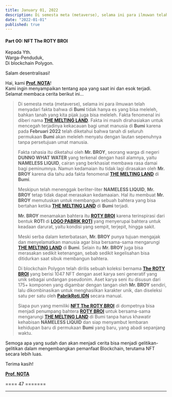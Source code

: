 ```yaml
---
title: January 01, 2022
description: Di semesta meta (metaverse), selama ini para ilmuwan telah menyadari fakta bahwa di Bumi tidak hanya es yang bisa meleleh, bahkan tanah yang kita pijak juga bisa meleleh.
date: "2022-01-01"
published: true
---
```


#### Part 00: NFT The ROTY BROI

Kepada Yth.  
Warga-Penduduk,  
Di blockchain Polygon.

Salam desentralisasi!

Hai, kami [**Prof. NOTA**](https://prompt.straight-line.org/ "IMPROMPTU: Prof. NOTA's Console Prompts")!  
Kami ingin menyampaikan tentang apa yang saat ini dan esok terjadi.  
Selamat membaca cerita berikut ini...

> Di semesta meta (metaverse), selama ini para ilmuwan telah menyadari fakta bahwa di **Bumi** tidak hanya es yang bisa meleleh, bahkan tanah yang kita pijak juga bisa meleleh. Fakta fenomenal ini diberi nama [**THE MELTING LAND**](https://iqraa.straight-line.org/the-kings/02-the-creations.../waivfves-2/15.-the-melting-land "GitBook of The Melting Land NFTs"). Fakta ini masih dirahasiakan untuk mencegah terjadinya kekacauan bagi umat manusia di **Bumi** karena pada **Februari 2022** telah diketahui bahwa tanah di seluruh permukaan **Bumi** akan meleleh menyatu dengan lautan sepenuhnya tanpa persetujuan umat manusia. 
> 
> Fakta rahasia itu diketahui oleh **Mr. BROY**, seorang warga di negeri **DUNNO WHAT WATER** yang terkenal dengan hasil alamnya, yaitu **NAMELESS LIQUID**, cairan yang berkhasiat membawa rasa damai bagi peminumnya. Namun kedamaian itu tidak lagi dirasakan oleh **Mr. BROY** karena dia tahu ada fakta fenomenal [**THE MELTING LAND**](https://iqraa.straight-line.org/the-kings/02-the-creations.../waivfves-2/15.-the-melting-land "GitBook of The Melting Land NFTs") di **Bumi**. 
> 
> Meskipun telah menenggak berliter-liter **NAMELESS LIQUID**, **Mr. BROY** tetap tidak dapat merasakan kedamaaian. Hal itu membuat **Mr. BROY** memutuskan untuk membangun sebuah bahtera yang bisa bertahan ketika [**THE MELTING LAND**](https://iqraa.straight-line.org/the-kings/02-the-creations.../waivfves-2/15.-the-melting-land "GitBook of The Melting Land NFTs") di **Bumi** terjadi. 
> 
> **Mr. BROY** menamakan bahtera itu [**ROTY BROI**](https://iqraa.straight-line.org/the-kings/02-the-creations.../waivfves-1/41.-the-roty-broi "GitBook of The ROTY BROI NFTs") karena terinspirasi dari bentuk **ROTI** di [**LOGO PABRIK ROTI**](https://iqraa.straight-line.org/the-kings/02-the-creations.../waivfves-1/43.-logo-pabrik-roti "GitBook of Logo Pabrik Roti NFTs") yang menyerupai bahtera untuk keadaan darurat, yaitu kondisi yang sempit, terjepit, hingga sakit. 
> 
> Meski serba dalam keterbatasan, **Mr. BROY** punya tujuan mengajak dan menyelamatkan manusia agar bisa bersama-sama mengarungi [**THE MELTING LAND**](https://iqraa.straight-line.org/the-kings/02-the-creations.../waivfves-2/15.-the-melting-land "GitBook of The Melting Land NFTs") di **Bumi**. Selain itu **Mr. BROY** juga bisa merasakan sedikit ketenangan, sebab sedikit kegelisahan bisa ditidurkan saat sibuk membangun bahtera. 
> 
> Di blockchain Polygon telah dirilis sebuah koleksi bernama [**The ROTY BROI**](https://iqraa.straight-line.org/the-kings/02-the-creations.../waivfves-1/41.-the-roty-broi "GitBook of The ROTY BROI NFTs") yang berisi 1047 NFT dengan aset karya seni generatif yang unik sebagai undangan pseudonim. Aset karya seni itu disusun dari 175+ komponen yang digambar dengan tangan oleh **Mr. BROY** sendiri, lalu dikombinasikan untuk menghasilkan karakter unik, dan diseleksi satu per satu oleh [**PabrikRoti.IDN**](https://iqraa.straight-line.org/the-kings/04-the-12th-stage.../breads-factory "GitBook of Breads Factory - PabrikRoti.IDN") secara manual. 
> 
> Siapa pun yang memiliki [**NFT The ROTY BROI**](https://iqraa.straight-line.org/the-kings/02-the-creations.../waivfves-1/41.-the-roty-broi "GitBook of The ROTY BROI NFTs") di dompetnya bisa menjadi penumpang bahtera [**ROTY BROI**](https://iqraa.straight-line.org/the-kings/02-the-creations.../waivfves-1/41.-the-roty-broi "GitBook of The ROTY BROI NFTs") untuk bersama-sama mengarungi [**THE MELTING LAND**](https://iqraa.straight-line.org/the-kings/02-the-creations.../waivfves-2/15.-the-melting-land "GitBook of The Melting Land NFTs") di Bumi tanpa harus khawatir kehabisan **NAMELESS LIQUID** dan siap menyambut lembaran kehidupan baru di permukaan **Bumi** yang baru, yang abadi sepanjang waktu. 

Semoga apa yang sudah dan akan menjadi cerita bisa menjadi gelitikan-gelitikan dalam mengembangkan pemanfaat Blockchain, terutama NFT secara lebih luas. 

Terima kasih! 

[**Prof. NOTA**](https://prompt.straight-line.org/ "IMPROMPTU: Prof. NOTA's Console Prompts") 

==== 47 =======

---